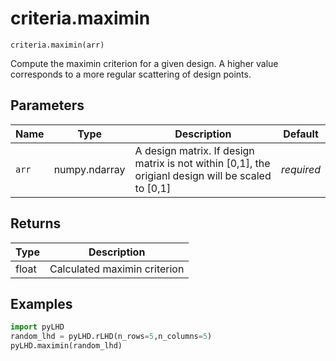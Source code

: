 # criteria.maximin { #pyLHD.criteria.maximin }

`criteria.maximin(arr)`

Compute the maximin criterion for a given design. A higher value corresponds to a more regular scattering of design points.

## Parameters

| Name   | Type          | Description                                                                                        | Default    |
|--------|---------------|----------------------------------------------------------------------------------------------------|------------|
| `arr`  | numpy.ndarray | A design matrix. If design matrix is not within [0,1], the origianl design will be scaled to [0,1] | _required_ |

## Returns

| Type   | Description                  |
|--------|------------------------------|
| float  | Calculated maximin criterion |

## Examples



```python
import pyLHD
random_lhd = pyLHD.rLHD(n_rows=5,n_columns=5)
pyLHD.maximin(random_lhd)
```